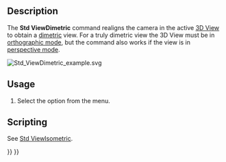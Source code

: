 <languages/>
<translate>

<!--T:10-->
{{Docnav
|[[Std_ViewIsometric|ViewIsometric]]
|[[Std_ViewTrimetric|ViewTrimetric]]
|[[Std_View_Menu|Std View Menu]]
|IconL=Std_ViewIsometric.svg
|IconR=Std_ViewTrimetric.svg
|IconC=Freecad.svg
}}

<!--T:1-->
{{GuiCommand
|Name=Std ViewDimetric
|MenuLocation=View → Standard views → Axonometric → Dimetric
|Workbenches=All
|SeeAlso=[[Std_ViewIsometric|Std ViewIsometric]], [[Std_ViewTrimetric|Std ViewTrimetric]]
}}

==Description== <!--T:2-->

<!--T:3-->
The '''Std ViewDimetric''' command realigns the camera in the active [[3D_View|3D View]] to obtain a [https://en.wikipedia.org/wiki/Axonometric_projection#Three_types dimetric] view. For a truly dimetric view the 3D View must be in [[Std_OrthographicCamera|orthographic mode]], but the command also works if the view is in [[Std_PerspectiveCamera|perspective mode]].

</translate>
[[Image:Std_ViewDimetric_example.svg]]
<translate>
<!--T:11-->
{{Caption|The [[Std_AxisCross|axis cross]] and a cube in dimetric view}}

==Usage== <!--T:4-->

<!--T:5-->
# Select the {{MenuCommand|View → Standard views → Axonometric → [[Image:Std_ViewDimetric.svg|16px]] Dimetric}} option from the menu.

==Scripting== <!--T:6-->

<!--T:13-->
See [[Std_ViewIsometric#Scripting|Std ViewIsometric]].


<!--T:12-->
{{Docnav
|[[Std_ViewIsometric|ViewIsometric]]
|[[Std_ViewTrimetric|ViewTrimetric]]
|[[Std_View_Menu|Std View Menu]]
|IconL=Std_ViewIsometric.svg
|IconR=Std_ViewTrimetric.svg
|IconC=Freecad.svg
}}

</translate>
{{Std_Base_navi{{#translation:}}}}
{{Userdocnavi{{#translation:}}}}